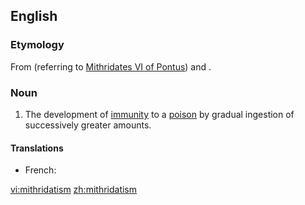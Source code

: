 ==English==

===Etymology===
From {{term||Mithridates}} (referring to [[w:Mithridates VI of Pontus|Mithridates VI of Pontus]]) and {{term|-ism}}.

===Noun===
{{wikipedia}}
{{en-noun|-}}

# The development of [[immunity]] to a [[poison]] by gradual ingestion of successively greater amounts.

====Translations====
{{trans-top|The development of immunity to a poison}}
* French: {{t|fr|mithridatisation}} {{f}}
{{trans-mid}}
{{trans-bottom}}

[[vi:mithridatism]]
[[zh:mithridatism]]